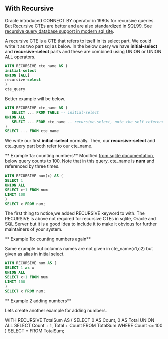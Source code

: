 ## With Recursive

Oracle introduced CONNECT BY operator in 1980s for recursive queries.
But Recursive CTEs are better and are also standardized in SQL99.
See [recursive query database support in modern sql site](https://modern-sql.com/caniuse/with_recursive_(top_level)).

A recursive CTE is a CTE that refers to itself in its select part.
We could write it as two part sql as below. 
In the below query we have **initial-select** and **recursive-select** parts and these are combined using UNION or UNION ALL operators.

```sql
WITH RECURSIVE cte_name AS (
initial-select
UNION [ALL]
recursive-select
)
cte_query
```

Better example will be below.

```sql
WITH RECURSIVE cte_name AS (
   SELECT ... FROM TABLE -- initial-select
UNION ALL
   SELECT ... FROM cte_name -- recursive-select, note the self reference to cte_name
) 
SELECT ... FROM cte_name

```
We write our first **initial-select** normally.
Then, our  **recursive-select** and cte_query part both refer to our cte_name.


** Example 1a: counting numbers** 
Modified [from sqlite documentation](https://www.sqlite.org/lang_with.html), below query counts to 100. 
Note that in this query, cte_name is **num** and referenced by three times.


```sql
WITH RECURSIVE num(x) AS (
SELECT 1
UNION ALL
SELECT x+1 FROM num
LIMIT 100
)
SELECT x FROM num;

```

The first thing to notice,we added RECURSIVE keyword to with.
The RECURSIVE is above not required for recursive CTEs in sqlite, Oracle and SQL Server but it is a good idea to include it to make it obvious for further maintainers of your system.


** Example 1b:  counting numbers again** 

Same example but columns names are not given in cte_name(c1,c2) but given as alias in initial select.

```sql
WITH RECURSIVE num AS (
SELECT 1 as x
UNION ALL
SELECT x+1 FROM num
LIMIT 100
)
SELECT x FROM num;

```

** Example 2 adding numbers** 

Lets create another example for adding numbers.

WITH RECURSIVE TotalSum AS (
  SELECT
    0 AS Count,
    0 AS Total
  UNION ALL
  SELECT
    Count + 1,
    Total + Count
  FROM TotalSum
  WHERE Count <= 100
)
SELECT * FROM TotalSum;
